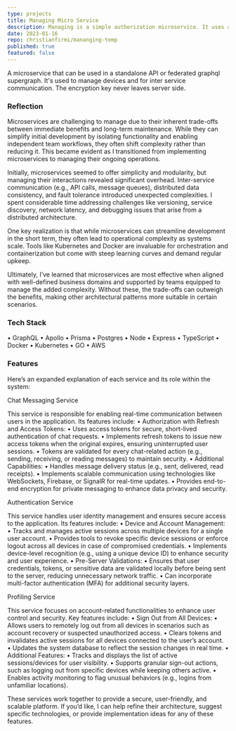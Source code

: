 ```yaml
---
type: projects
title: Managing Micro Service
description: Managing is a simple authorization microservice. It uses a dual access refresh token authorization to authorize requests and responses. Its main function is to manage authorization, a devices multiple accounts.
date: 2023-01-16
repo: christianfirmi/mananging-temp
published: true
featured: false
---
```


A microservice that can be used in a standalone API or federated graphql supergraph. It's used to manage devices and for inter service communication. The encryption
key never leaves server side.

### Reflection

Microservices are challenging to manage due to their inherent trade-offs between immediate benefits and long-term maintenance. While they can simplify initial development by isolating functionality and enabling independent team workflows, they often shift complexity rather than reducing it. This became evident as I transitioned from implementing microservices to managing their ongoing operations.

Initially, microservices seemed to offer simplicity and modularity, but managing their interactions revealed significant overhead. Inter-service communication (e.g., API calls, message queues), distributed data consistency, and fault tolerance introduced unexpected complexities. I spent considerable time addressing challenges like versioning, service discovery, network latency, and debugging issues that arise from a distributed architecture.

One key realization is that while microservices can streamline development in the short term, they often lead to operational complexity as systems scale. Tools like Kubernetes and Docker are invaluable for orchestration and containerization but come with steep learning curves and demand regular upkeep.

Ultimately, I’ve learned that microservices are most effective when aligned with well-defined business domains and supported by teams equipped to manage the added complexity. Without these, the trade-offs can outweigh the benefits, making other architectural patterns more suitable in certain scenarios.

### Tech Stack

• GraphQL
• Apollo
• Prisma
• Postgres
• Node
• Express
• TypeScript
• Docker
• Kubernetes
• GO
• AWS

### Features

Here’s an expanded explanation of each service and its role within the system:

Chat Messaging Service

This service is responsible for enabling real-time communication between users in the application. Its features include:
• Authorization with Refresh and Access Tokens:
• Uses access tokens for secure, short-lived authentication of chat requests.
• Implements refresh tokens to issue new access tokens when the original expires, ensuring uninterrupted user sessions.
• Tokens are validated for every chat-related action (e.g., sending, receiving, or reading messages) to maintain security.
• Additional Capabilities:
• Handles message delivery status (e.g., sent, delivered, read receipts).
• Implements scalable communication using technologies like WebSockets, Firebase, or SignalR for real-time updates.
• Provides end-to-end encryption for private messaging to enhance data privacy and security.

Authentication Service

This service handles user identity management and ensures secure access to the application. Its features include:
• Device and Account Management:
• Tracks and manages active sessions across multiple devices for a single user account.
• Provides tools to revoke specific device sessions or enforce logout across all devices in case of compromised credentials.
• Implements device-level recognition (e.g., using a unique device ID) to enhance security and user experience.
• Pre-Server Validations:
• Ensures that user credentials, tokens, or sensitive data are validated locally before being sent to the server, reducing unnecessary network traffic.
• Can incorporate multi-factor authentication (MFA) for additional security layers.

Profiling Service

This service focuses on account-related functionalities to enhance user control and security. Key features include:
• Sign Out from All Devices:
• Allows users to remotely log out from all devices in scenarios such as account recovery or suspected unauthorized access.
• Clears tokens and invalidates active sessions for all devices connected to the user’s account.
• Updates the system database to reflect the session changes in real time.
• Additional Features:
• Tracks and displays the list of active sessions/devices for user visibility.
• Supports granular sign-out actions, such as logging out from specific devices while keeping others active.
• Enables activity monitoring to flag unusual behaviors (e.g., logins from unfamiliar locations).

These services work together to provide a secure, user-friendly, and scalable platform. If you’d like, I can help refine their architecture, suggest specific technologies, or provide implementation ideas for any of these features.
